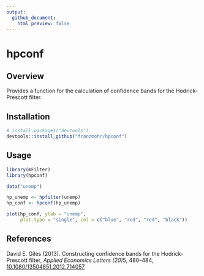 ```yaml
---
output:
  github_document:
    html_preview: false
---
```


# hpconf

## Overview

Provides a function for the calculation of confidence bands for the Hodrick-Prescott filter.

## Installation

```r
# install.packages("devtools")
devtools::install_github("franzmohr/hpconf")
```

## Usage

```r
library(mFilter)
library(hpconf)

data("unemp")

hp_unemp <- hpfilter(unemp)
hp_conf <- hpconf(hp_unemp)

plot(hp_conf, ylab = "unemp",
     plot.type = "single", col = c("blue", "red", "red", "black"))
```

## References

David E. Giles (2013). Constructing confidence bands for the Hodrick-Prescott filter, *Applied Economics Letters (20)*5, 480--484, <a href="https://doi.org/10.1080/13504851.2012.714057" target="_blank">10.1080/13504851.2012.714057</a>